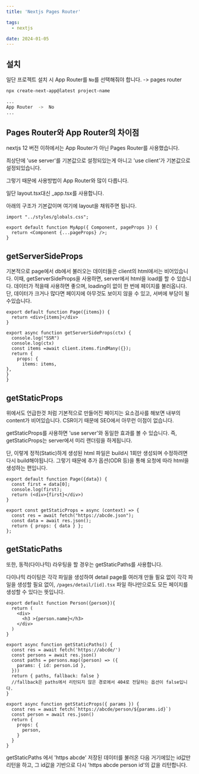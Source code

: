 ```yaml
---
title: 'Nextjs Pages Router'

tags:
  - nextjs

date: 2024-01-05
---
```


## 설치

일단 프로젝트 설치 시 App Router를 `No`를 선택해줘야 합니다. -> pages router

```bash
npx create-next-app@latest project-name

...
App Router  ->  No
...
```

## Pages Router와 App Router의 차이점

nextjs 12 버전 이하에서는 App Router가 아닌 Pages Router를 사용했습니다.

최상단에 'use server'를 기본값으로 설정되있는게 아니고 'use client'가 기본값으로 설정되있습니다.

그렇기 때문에 사용방법이 App Router와 많이 다릅니다.

일단 layout.tsx대신 \_app.tsx를 사용합니다.

아래의 구조가 기본값이며 여기에 layout을 채워주면 됩니다.

```js:pages/_app.tsx
import "../styles/globals.css";

export default function MyApp({ Component, pageProps }) {
  return <Component {...pageProps} />;
}
```

## getServerSideProps

기본적으로 page에서 db에서 불러오는 데이터들은 client의 html에서는 비어있습니다.
이때, getServerSideProps을 사용하면, server에서 html을 load를 할 수 있습니다.
데이터가 적을때 사용하면 좋으며, loading이 없이 한 번에 페이지를 불러옵니다.
단, 데이터가 크거나 많다면 페이지에 아무것도 보이지 않을 수 있고, 서버에 부담이 될 수있습니다.

```js:pages/index.tsx
export default function Page({items}) {
  return <div>{items}</div>
}

export async function getServerSideProps(ctx) {
  console.log("SSR")
  console.log(ctx)
  const items =await client.items.findMany({});
  return {
    props: {
      items: items,
},
}
}
```

## getStaticProps

위에서도 언급한것 처럼
기본적으로 만들어진 페이지는 요소검사를 해보면 내부의 content가 비어있습니다.
CSR이기 때문에 SEO에서 아무런 이점이 없습니다.

getStaticProps를 사용하면 'use server'와 동일한 효과를 볼 수 있습니다.
즉, getStaticProps는 server에서 미리 랜더링을 하게됩니다.

단, 이렇게 정적(Static)하게 생성된 html 파일은 build시 1회만 생성되며 수정하려면 다시 build해야됩니다.
그렇기 때문에 추가 옵션(ODR 등)을 통해 요청에 따라 html을 생성하는 편입니다.

```js:pages/index.tsx
export default function Page({data}) {
  const first = data[0];
  console.log(first);
  return (<div>{first}</div>)
}

export const getStaticProps = async (context) => {
  const res = await fetch("https://abcde.json");
  const data = await res.json();
  return { props: { data } };
};
```

## getStaticPaths

또한, 동적(다이나믹) 라우팅을 할 경우는 getStaticPaths를 사용합니다.

다이나믹 라이팅은 각각 파일을 생성하여 detail page를 여러개 만들 필요 없이
각각 파일을 생성할 필요 없이, `/pages/detail/[id].tsx` 파일 하나만으로도 모든 페이지를 생성할 수 있다는 뜻입니다.

```js:pages/person/[id].tsx
export default function Person({person}){
  return (
    <div>
      <h3 >{person.name}</h3>
    </div>
  )
}

export async function getStaticPaths() {
  const res = await fetch('https://abcde/')
  const persons = await res.json()
  const paths = persons.map((person) => ({
    params: { id: person.id },
  }))
  return { paths, fallback: false }
  //fallback은 paths에서 리턴되지 않은 경로에서 404로 전달하는 옵션이 false입니다.
}

export async function getStaticProps({ params }) {
  const res = await fetch(`https://abcde/person/${params.id}`)
  const person = await res.json()
  return {
    props: {
      person,
    }
  }
}
```

getStaticPaths 에서 'https abcde' 저장된 데이터를 불러온 다음 거기에있는 id값만 리턴을 하고,
그 id값을 기반으로 다시 'https abcde person id'의 값을 리턴합니다.
